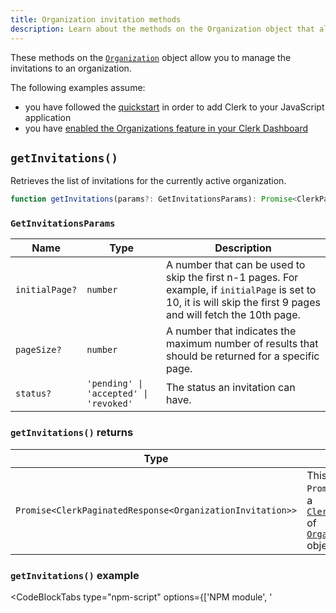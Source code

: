 ```yaml
---
title: Organization invitation methods
description: Learn about the methods on the Organization object that allow you to manage the invitations to an organization.
---
```


These methods on the [`Organization`](/docs/references/javascript/organization/organization) object allow you to manage the invitations to an organization.

The following examples assume:

- you have followed the [quickstart](/docs/quickstarts/javascript) in order to add Clerk to your JavaScript application
- you have [enabled the Organizations feature in your Clerk Dashboard](/docs/organizations/overview#enable-organizations-in-your-application)

## `getInvitations()`

Retrieves the list of invitations for the currently active organization.

```typescript
function getInvitations(params?: GetInvitationsParams): Promise<ClerkPaginatedResponse<OrganizationInvitation>>;
```

### `GetInvitationsParams`

| Name | Type | Description |
| --- | --- | --- |
| `initialPage?` | `number` | A number that can be used to skip the first n-1 pages. For example, if `initialPage` is set to 10, it is will skip the first 9 pages and will fetch the 10th page. |
| `pageSize?` | `number` | A number that indicates the maximum number of results that should be returned for a specific page. |
| `status?` | `'pending' \| 'accepted' \| 'revoked'` | The status an invitation can have. |

### `getInvitations()` returns

| Type | Description |
| --- | --- |
| `Promise<ClerkPaginatedResponse<OrganizationInvitation>>` | This method returns a `Promise` that resolves to a [`ClerkPaginatedResponse`](/docs/references/javascript/types/clerk-paginated-response) of [`OrganizationInvitation`][orginv-ref] objects. |

### `getInvitations()` example

<InjectKeys>

<CodeBlockTabs type="npm-script" options={['NPM module', '<script>']}>
```js filename="main.js" {10}
import Clerk from '@clerk/clerk-js';

// Initialize Clerk with your Clerk publishable key
const clerk = new Clerk('{{pub_key}}');
await clerk.load();

if (clerk.user) {
  // Check for an active organization
  if (clerk.organization) {
    await clerk.organization.getInvitations()
      .then((res) => console.log(res))
      .catch((error) => console.log("An error occurred:", error.errors));
  } else {
    // If there is no active organization,
    // mount Clerk's <OrganizationSwitcher />
    // to allow the user to set an organization as active
    document.getElementById("app").innerHTML = `
      <h2>Select an organization to set it as active</h2>
      <div id="org-switcher"></div>
    `;

    const orgSwitcherDiv = document.getElementById("org-switcher");

    clerk.mountOrganizationSwitcher(orgSwitcherDiv);
  }
} else {
  document.getElementById("app").innerHTML = `
    <div id="sign-in"></div>
  `;

  const signInDiv = document.getElementById("sign-in");

  clerk.mountSignIn(signInDiv);
}
```

```html filename="index.html" {20}
  <div id="app"></div>

  <!-- Initialize Clerk with your
  Clerk Publishable key and Frontend API URL -->
  <script
    async
    crossorigin="anonymous"
    data-clerk-publishable-key="{{pub_key}}"
    src="https://{{fapi_url}}/npm/@clerk/clerk-js@latest/dist/clerk.browser.js"
    type="text/javascript"
  ></script>

  <script>
    window.addEventListener("load", async function () {
      await Clerk.load();

      if (Clerk.user) {
        // Check for an active organization
        if (Clerk.organization) {
          await Clerk.organization.getInvitations()
            .then((res) => console.log(res))
            .catch((error) => console.log("An error occurred:", error.errors));
        } else {
          // If there is no active organization,
          // mount Clerk's <OrganizationSwitcher />
          // to allow the user to set an organization as active
          document.getElementById("app").innerHTML = `
            <h2>Select an organization to set it as active</h2>
            <div id="org-switcher"></div>
          `;

          const orgSwitcherDiv = document.getElementById("org-switcher");

          Clerk.mountOrganizationSwitcher(orgSwitcherDiv);
        }
      } else {
        document.getElementById("app").innerHTML = `
          <div id="sign-in"></div>
        `;

        const signInDiv = document.getElementById("sign-in");

        Clerk.mountSignIn(signInDiv);
      }
    });
  </script>
```
</CodeBlockTabs>

</InjectKeys>

## `getPendingInvitations()` (deprecated)

<Callout type="danger">
  This method is deprecated in favor of [`getInvitations()`](#get-invitations).
</Callout>

Retrieves a list of organization invitations that have not yet been accepted.

```typescript
function getPendingInvitations(params?: GetPendingInvitationsParams): Promise<OrganizationInvitation[]>;
```

### `GetPendingInvitationsParams`

| Name | Type | Description |
| --- | --- | --- |
| `limit` | `number` | Limit of the results returned. |
| `offset` | `number` | The offset of results to start the retrieval. |

### `getPendingInvitations()` returns

| Type | Description |
| --- | --- |
| <code>Promise\<[OrganizationInvitation][orginv-ref][]\></code> | This method returns a `Promise` which resolves with a list of [`OrganizationInvitation`][orginv-ref] objects. |

## `inviteMember()`

Creates and sends an invitation to the target email address for becoming a member with the role passed on the function parameters.

```typescript
function inviteMember(params: InviteMemberParams): Promise<OrganizationInvitation>;
```

### `InviteMemberParams`

| Name | Type | Description |
| --- | --- | --- |
| `emailAddress` | `string` | The email address to invite. |
| `role` | `string` | The [role](/docs/organizations/roles-permissions) of the new member. |

### `inviteMember()` returns

| Type | Description |
| --- | --- |
| `Promise<OrganizationInvitation>` | This method returns a `Promise` that resolves to the [`OrganizationInvitation`][orginv-ref] for the created invitation. |

### `inviteMember()` example

<InjectKeys>

<CodeBlockTabs type="npm-script" options={['NPM module', '<script>']}>
```js filename="main.js" {13}
import Clerk from '@clerk/clerk-js';

// Initialize Clerk with your Clerk publishable key
const clerk = new Clerk('{{pub_key}}');
await clerk.load();

if (clerk.user) {
  // Check for an active organization
  if (clerk.organization) {
    const emailAddress = "test@test.com";
    const role = "org:member";

    await clerk.organization.inviteMember({ emailAddress, role })
      .then((res) => console.log(res))
      .catch((error) => console.log("An error occurred:", error.errors));
  } else {
    // If there is no active organization,
    // mount Clerk's <OrganizationSwitcher />
    // to allow the user to set an organization as active
    document.getElementById("app").innerHTML = `
      <h2>Select an organization to set it as active</h2>
      <div id="org-switcher"></div>
    `;

    const orgSwitcherDiv = document.getElementById("org-switcher");

    clerk.mountOrganizationSwitcher(orgSwitcherDiv);
  }
} else {
  document.getElementById("app").innerHTML = `
    <div id="sign-in"></div>
  `;

  const signInDiv = document.getElementById("sign-in");

  clerk.mountSignIn(signInDiv);
}
```

```html filename="index.html" {23}
  <div id="app"></div>

  <!-- Initialize Clerk with your
  Clerk Publishable key and Frontend API URL -->
  <script
    async
    crossorigin="anonymous"
    data-clerk-publishable-key="{{pub_key}}"
    src="https://{{fapi_url}}/npm/@clerk/clerk-js@latest/dist/clerk.browser.js"
    type="text/javascript"
  ></script>

  <script>
    window.addEventListener("load", async function () {
      await Clerk.load();

      if (Clerk.user) {
        // Check for an active organization
        if (Clerk.organization) {
          const emailAddress = "test@test.com";
          const role = "org:member";

          await Clerk.organization.inviteMember({ emailAddress, role })
            .then((res) => console.log(res))
            .catch((error) => console.log("An error occurred:", error.errors));
        } else {
          // If there is no active organization,
          // mount Clerk's <OrganizationSwitcher />
          // to allow the user to set an organization as active
          document.getElementById("app").innerHTML = `
            <h2>Select an organization to set it as active</h2>
            <div id="org-switcher"></div>
          `;

          const orgSwitcherDiv = document.getElementById("org-switcher");

          Clerk.mountOrganizationSwitcher(orgSwitcherDiv);
        }
      } else {
        document.getElementById("app").innerHTML = `
          <div id="sign-in"></div>
        `;

        const signInDiv = document.getElementById("sign-in");

        Clerk.mountSignIn(signInDiv);
      }
    });
  </script>
```
</CodeBlockTabs>

</InjectKeys>

## `inviteMembers()`

Creates and sends an invitation to the target email addresses for becoming a member with the role passed in the parameters.

```typescript
function inviteMembers(params: InviteMembersParams): Promise<OrganizationInvitation[]>;
```

### `InviteMembersParams`

| Name | Type | Description |
| --- | --- | --- |
| `emailAddresses` | `string[]` | The email addresses to invite. |
| `role` | `string` | The [role](/docs/organizations/roles-permissions) of the new members. |

### `inviteMembers()` returns

| Type | Description |
| --- | --- |
| `Promise<OrganizationInvitation[]>` | This method returns a `Promise` that resolves to an array of [`OrganizationInvitation`][orginv-ref] objects for the created invitations. |

### `inviteMembers()` example

<InjectKeys>

<CodeBlockTabs type="npm-script" options={['NPM module', '<script>']}>
```js filename="main.js" {13}
import Clerk from '@clerk/clerk-js';

// Initialize Clerk with your Clerk publishable key
const clerk = new Clerk('{{pub_key}}');
await clerk.load();

if (clerk.user) {
  // Check for an active organization
  if (clerk.organization) {
    const emailAddresses = ["test@test.com", "test2@test.com", "test3@test.com"];
    const role = "org:member";

    await clerk.organization.inviteMembers({ emailAddresses, role })
      .then((res) => console.log(res))
      .catch((error) => console.log("An error occurred:", error.errors));
  } else {
    // If there is no active organization,
    // mount Clerk's <OrganizationSwitcher />
    // to allow the user to set an organization as active
    document.getElementById("app").innerHTML = `
      <h2>Select an organization to set it as active</h2>
      <div id="org-switcher"></div>
    `;

    const orgSwitcherDiv = document.getElementById("org-switcher");

    clerk.mountOrganizationSwitcher(orgSwitcherDiv);
  }
} else {
  document.getElementById("app").innerHTML = `
    <div id="sign-in"></div>
  `;

  const signInDiv = document.getElementById("sign-in");

  clerk.mountSignIn(signInDiv);
}
```

```html filename="index.html" {23}
  <div id="app"></div>

  <!-- Initialize Clerk with your
  Clerk Publishable key and Frontend API URL -->
  <script
    async
    crossorigin="anonymous"
    data-clerk-publishable-key="{{pub_key}}"
    src="https://{{fapi_url}}/npm/@clerk/clerk-js@latest/dist/clerk.browser.js"
    type="text/javascript"
  ></script>

  <script>
    window.addEventListener("load", async function () {
      await Clerk.load();

      if (Clerk.user) {
        // Check for an active organization
        if (Clerk.organization) {
          const emailAddresses = ["test@test.com", "test2@test.com", "test3@test.com"];
          const role = "org:member";

          await Clerk.organization.inviteMembers({ emailAddresses, role })
            .then((res) => console.log(res))
            .catch((error) => console.log("An error occurred:", error.errors));
        } else {
          // If there is no active organization,
          // mount Clerk's <OrganizationSwitcher />
          // to allow the user to set an organization as active
          document.getElementById("app").innerHTML = `
            <h2>Select an organization to set it as active</h2>
            <div id="org-switcher"></div>
          `;

          const orgSwitcherDiv = document.getElementById("org-switcher");

          Clerk.mountOrganizationSwitcher(orgSwitcherDiv);
        }
      } else {
        document.getElementById("app").innerHTML = `
          <div id="sign-in"></div>
        `;

        const signInDiv = document.getElementById("sign-in");

        Clerk.mountSignIn(signInDiv);
      }
    });
  </script>
```
</CodeBlockTabs>

</InjectKeys>

[orginv-ref]: /docs/references/javascript/organization-invitation

